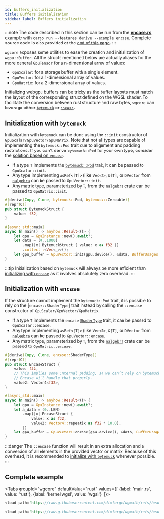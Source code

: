 ```yaml
---
id: buffers_initialization
title: Buffers initialization
sidebar_label: Buffers initialization
---
```



:::note
The code described in this section can be run from the
[**encase.rs**](https://github.com/dimforge/wgmath/blob/main/crates/wgcore/examples/encase.rs) example with
`cargo run --features derive --example encase`. Complete source code is also provided at the
[end of this page](#complete-example).
:::

`wgcore` exposes some utilities to ease the creation and initialization of `wgpu::Buffer`. All the structs mentioned
 below are actually aliases for the more general `GpuTensor` for a n-dimensional array of values:
- `GpuScalar`: for a storage buffer with a single element.
- `GpuVector`: for a 1-dimensional array of values.
- `GpuMatrix`: for a 2-dimensional array of values.

Initializing webgpu buffers can be tricky as the buffer layouts must match the layout of the corresponding struct
defined on the WGSL shader. To facilitate the conversion between rust structure and raw bytes, `wgcore` can leverage
either [`bytemuck`](https://crates.io/crates/bytemuck) or [`encase`](https://crates.io/crates/encase).

## Initialization with `bytemuck`

Initialization with `bytemuck` can be done using the `::init` constructor of `GpuScalar/GpuVector/GpuMatrix`.
Note that not all types are capable of implementing the `bytemuck::Pod` trait due to alignment and padding restrictions.
If you can’t derive `bytemuck::Pod` for your own type, consider the [solution based on `encase`](#initialization-with-encase).

- If a type `T` implements the [`bytemuck::Pod`](https://docs.rs/bytemuck/latest/bytemuck/trait.Pod.html) trait,
it can be passed to `GpuScalar::init`.
- Any type implementing `AsRef<[T]>` (like `Vec<T>`, `&[T]`, or `DVector` from [`nalgebra`](https://nalgebra.rs) can be
passed to `GpuVector::init`.
- Any matrix type, parameterized by `T`, from the [`nalgebra`](https://nalgebra.rs) crate can
be passed to `GpuMatrix::init`.

```rust
#[derive(Copy, Clone, bytemuck::Pod, bytemuck::Zeroable)]
#[repr(C)]
pub struct BytemuckStruct {
    value: f32,
}

#[async_std::main]
async fn main() -> anyhow::Result<()> {
    let gpu = GpuInstance::new().await?;
    let data = (0..1000)
        .map(|x| BytemuckStruct { value: x as f32 })
        .collect::<Vec<_>>();
    let gpu_buffer = GpuVector::init(gpu.device(), &data, BufferUsages::STORAGE);
}
```

:::tip
Initialization based on `bytemuck` will always be more efficient than [initializing with `encase`](#initialization-with-encase)
as it involves absolutely zero overhead.
:::

## Initialization with `encase`

If the structure cannot implement the `bytemuck::Pod` trait, it is possible to rely on the [`encase::ShaderType`] trait
instead by calling the `::encase` constructor of `GpuScalar/GpuVector/GpuMatrix`.

- If a type `T` implements the `encase` [`ShaderType`](https://docs.rs/encase/latest/encase/trait.ShaderType.html) trait,
it can be passed to `GpuScalar::encase`.
- Any type implementing `AsRef<[T]>` (like `Vec<T>`, `&[T]`, or `DVector` from [`nalgebra`](https://nalgebra.rs) can be
passed to `GpuVector::encase`.
- Any matrix type, parameterized by `T`, from the [`nalgebra`](https://nalgebra.rs) crate can
be passed to `GpuMatrix::encase`.


```rust
#[derive(Copy, Clone, encase::ShaderType)]
#[repr(C)]
pub struct EncaseStruct {
    value: f32,
    // This implies some internal padding, so we can’t rely on bytemuck.
    // Encase will handle that properly.
    value2: Vector4<f32>,
}

#[async_std::main]
async fn main() -> anyhow::Result<()> {
    let gpu = GpuInstance::new().await?;
    let a_data = (0..LEN)
        .map(|x| EncaseStruct {
            value: x as f32,
            value2: Vector4::repeat(x as f32 * 10.0),
        })
    let gpu_buffer = GpuVector::encase(gpu.device(), &data, BufferUsages::STORAGE);
}
```

:::danger
The `::encase` function will result in an extra allocation and a conversion of all elements in the provided vector or
matrix. Because of this overhead, it is recommended to [initialize with `bytemuck`](#initialization-with-bytemuck) whenever possible.
:::

## Complete example

<Tabs
groupId="wgcore"
defaultValue="rust"
values={[
{label: 'main.rs', value: 'rust'},
{label: 'kernel.wgsl', value: 'wgsl'},
]}>
<TabItem value="rust">

```rust
<load path='https://raw.githubusercontent.com/dimforge/wgmath/refs/heads/main/crates/wgcore/examples/encase.rs' />
```

  </TabItem>
  <TabItem value="wgsl">

```rust
<load path='https://raw.githubusercontent.com/dimforge/wgmath/refs/heads/main/crates/wgcore/examples/encase.wgsl' />
```

  </TabItem>
</Tabs>